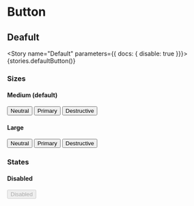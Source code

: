 
<Meta title="Button" decorators={[withKnobs]}/>

# Button

## Deafult
<Story name="Default" parameters={{ docs: { disable: true }}}>
    {stories.defaultButton()}
</Story>

### Sizes

#### Medium (default)
<Preview>
    <button class="button-neutral">Neutral</button>
    <button class="button-primary">Primary</button>
    <button class="button-destructive">Destructive</button>
</Preview>

#### Large
<Preview>
    <button class="button-neutral large">Neutral</button>
    <button class="button-primary large">Primary</button>
    <button class="button-destructive large">Destructive</button>
</Preview>

### States

#### Disabled
<Preview>
    <button disabled>Disabled</button>
</Preview>

